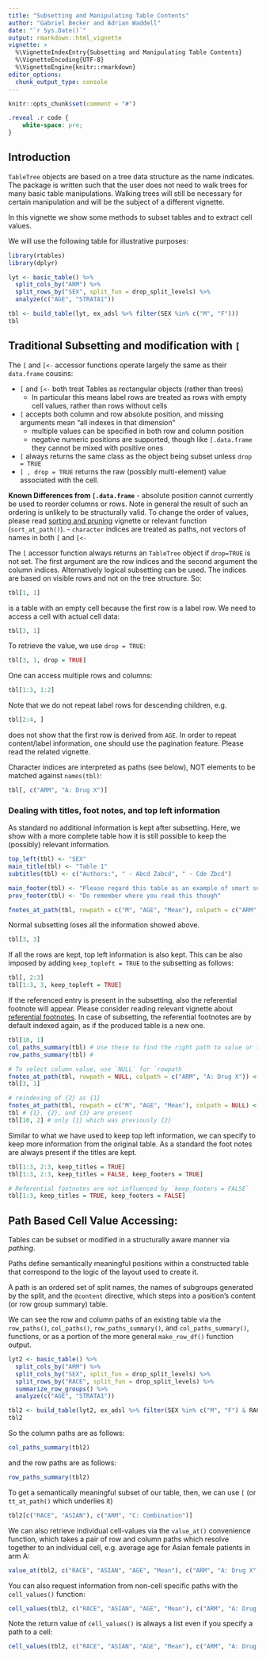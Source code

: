 ```yaml
---
title: "Subsetting and Manipulating Table Contents"
author: "Gabriel Becker and Adrian Waddell"
date: "`r Sys.Date()`"
output: rmarkdown::html_vignette
vignette: >
  %\VignetteIndexEntry{Subsetting and Manipulating Table Contents}
  %\VignetteEncoding{UTF-8}
  %\VignetteEngine{knitr::rmarkdown}
editor_options: 
  chunk_output_type: console
---
```



```r
knitr::opts_chunk$set(comment = "#")
```

```css
.reveal .r code {
    white-space: pre;
}
```

## Introduction

`TableTree` objects are based on a tree data structure as the name
indicates. The package is written such that the user does not need to
walk trees for many basic table manipulations. Walking trees will
still be necessary for certain manipulation and will be the subject of
a different vignette.

In this vignette we show some methods to subset tables and to extract
cell values.

We will use the following table for illustrative purposes:

```r
library(rtables)
library(dplyr)

lyt <- basic_table() %>%
  split_cols_by("ARM") %>%
  split_rows_by("SEX", split_fun = drop_split_levels) %>%
  analyze(c("AGE", "STRATA1"))

tbl <- build_table(lyt, ex_adsl %>% filter(SEX %in% c("M", "F")))
tbl
```

## Traditional Subsetting and modification with `[`

The `[` and `[<-` accessor functions operate largely the same as their
`data.frame` cousins:

 - `[` and `[<-` both treat Tables as rectangular objects (rather than
   trees)
   - In particular this means label rows are treated as rows with
     empty cell values, rather than rows without cells
 - `[` accepts both column and row absolute position, and missing
   arguments mean "all indexes in that dimension"
   - multiple values can be specified in both row and column position
   - negative numeric positions are supported, though like
     `[.data.frame` they cannot be mixed with positive ones
 - `[` always returns the same class as the object being subset unless
   `drop = TRUE`
 - `[ , drop = TRUE` returns the raw (possibly multi-element) value
   associated with the cell.

**Known Differences from `[.data.frame`**
- absolute position cannot currently be used to reorder columns or
  rows. Note in general the result of such an ordering is unlikely to
  be structurally valid. To change the order of values, please read
  [sorting and
  pruning](https://insightsengineering.github.io/rtables/latest-tag/articles/sorting_pruning.html)
  vignette or relevant function (`sort_at_path()`).
- `character` indices are treated as paths, not vectors of names in
  both `[` and `[<-`

The `[` accessor function always returns an `TableTree` object if
`drop=TRUE` is not set. The first argument are the row indices and the
second argument the column indices. Alternatively logical subsetting
can be used. The indices are based on visible rows and not on the tree
structure. So:

```r
tbl[1, 1]
```

is a table with an empty cell because the first row is a label row. We
need to access a cell with actual cell data:

```r
tbl[3, 1]
```

To retrieve the value,  we use `drop = TRUE`:

```r
tbl[3, 1, drop = TRUE]
```


One can access multiple rows and columns:

```r
tbl[1:3, 1:2]
```


Note that we do not repeat label rows for descending children, e.g.

```r
tbl[2:4, ]
```

does not show that the first row is derived from `AGE`. In order to
repeat content/label information, one should use the pagination
feature. Please read the related vignette.

Character indices are interpreted as paths (see below), NOT elements
to be matched against `names(tbl)`:

```r
tbl[, c("ARM", "A: Drug X")]
```

### Dealing with titles, foot notes, and top left information
As standard no additional information is kept after subsetting. Here,
we show with a more complete table how it is still possible to keep
the (possibly) relevant information.

```r
top_left(tbl) <- "SEX"
main_title(tbl) <- "Table 1"
subtitles(tbl) <- c("Authors:", " - Abcd Zabcd", " - Cde Zbcd")

main_footer(tbl) <- "Please regard this table as an example of smart subsetting"
prov_footer(tbl) <- "Do remember where you read this though"

fnotes_at_path(tbl, rowpath = c("M", "AGE", "Mean"), colpath = c("ARM", "A: Drug X")) <- "Very important mean"
```

Normal subsetting loses all the information showed above.
```r
tbl[3, 3]
```

If all the rows are kept, top left information is also kept. This can be also
imposed by adding `keep_topleft = TRUE` to the subsetting as follows:

```r
tbl[, 2:3]
tbl[1:3, 3, keep_topleft = TRUE]
```

If the referenced entry is present in the subsetting, also the
referential footnote will appear. Please consider reading relevant
vignette about [referential
footnotes](https://insightsengineering.github.io/rtables/latest-tag/articles/title_footer.html#referential-footnotes). In
case of subsetting, the referential footnotes are by default indexed
again, as if the produced table is a new one.


```r
tbl[10, 1]
col_paths_summary(tbl) # Use these to find the right path to value or label
row_paths_summary(tbl) #

# To select column value, use `NULL` for `rowpath`
fnotes_at_path(tbl, rowpath = NULL, colpath = c("ARM", "A: Drug X")) <- "Interesting"
tbl[3, 1]

# reindexing of {2} as {1}
fnotes_at_path(tbl, rowpath = c("M", "AGE", "Mean"), colpath = NULL) <- "THIS mean"
tbl # {1}, {2}, and {3} are present
tbl[10, 2] # only {1} which was previously {2}
```

Similar to what we have used to keep top left information, we can specify to 
keep more information from the original table. As a standard the foot notes are 
always present if the titles are kept. 
```r
tbl[1:3, 2:3, keep_titles = TRUE]
tbl[1:3, 2:3, keep_titles = FALSE, keep_footers = TRUE]

# Referential footnotes are not influenced by `keep_footers = FALSE`
tbl[1:3, keep_titles = TRUE, keep_footers = FALSE]
```

## Path Based Cell Value Accessing:
Tables can be subset or modified in a structurally aware manner via
*pathing*.

Paths define semantically meaningful positions within a constructed
table that correspond to the logic of the layout used to create it.

A path is an ordered set of split names, the names of subgroups
generated by the split, and the `@content` directive, which steps into
a position's content (or row group summary) table.

We can see the row and column paths of an existing table via the
`row_paths()`, `col_paths()`, `row_paths_summary()`, and
`col_paths_summary()`, functions, or as a portion of the more general
`make_row_df()` function output.


```r
lyt2 <- basic_table() %>%
  split_cols_by("ARM") %>%
  split_cols_by("SEX", split_fun = drop_split_levels) %>%
  split_rows_by("RACE", split_fun = drop_split_levels) %>%
  summarize_row_groups() %>%
  analyze(c("AGE", "STRATA1"))

tbl2 <- build_table(lyt2, ex_adsl %>% filter(SEX %in% c("M", "F") & RACE %in% (levels(RACE)[1:3])))
tbl2
```

So the column paths are as follows:

```r
col_paths_summary(tbl2)
```

and the row paths are as follows:

```r
row_paths_summary(tbl2)
```

To get a semantically meaningful subset of our table, then, we can use
`[` (or `tt_at_path()` which underlies it)

```r
tbl2[c("RACE", "ASIAN"), c("ARM", "C: Combination")]
```

We can also retrieve individual cell-values via the `value_at()`
convenience function, which takes a pair of row and column paths which
resolve together to an individual cell, e.g. average age for Asian
female patients in arm A:

```r
value_at(tbl2, c("RACE", "ASIAN", "AGE", "Mean"), c("ARM", "A: Drug X", "SEX", "F"))
```

You can also request information from non-cell specific paths with the
`cell_values()` function:

```r
cell_values(tbl2, c("RACE", "ASIAN", "AGE", "Mean"), c("ARM", "A: Drug X"))
```

Note the return value of `cell_values()` is always a list even if you
specify a path to a cell:

```r
cell_values(tbl2, c("RACE", "ASIAN", "AGE", "Mean"), c("ARM", "A: Drug X", "SEX", "F"))
```
